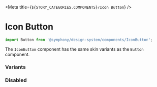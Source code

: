 

<Meta title={`${STORY_CATEGORIES.COMPONENTS}/Icon Button`} />

# Icon Button

```js
import Button from '@symphony/design-system/components/IconButton';
```

The `IconButton` component has the same skin variants as the `Button` component.

### Variants

<Preview>
  <Story name="Variants">
    <StoryFrame>
      <IconButton icon={AddIcon} onClick={onClick} />
      <IconButton icon={AddIcon} skin="regular" onClick={onClick} />
      <IconButton icon={AddIcon} skin="red" onClick={onClick} />
      <IconButton icon={AddIcon} skin="gray" onClick={onClick} />
      <IconButton icon={AddIcon} skin="secondaryGray" onClick={onClick} />
    </StoryFrame>
  </Story>
</Preview>

### Disabled

<Preview>
  <Story name="Disabled">
    <IconButton icon={AddIcon} onClick={onClick} disabled={true} />
  </Story>
</Preview>
